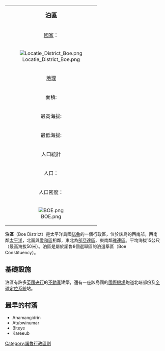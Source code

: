 {{Unreferenced|time=2019-03-02T17:45:28+00:00}}
{| class="infobox bordered" align=right cellpadding=4 cellspacing=0 width=275 style="clear:right; margin: 0 0 1em 1em; background: #f9f9f9;  font-size: 95%;"
|-
|colspan=2 align=center bgcolor="#BFDFFF"|<big>'''泊區'''</big>
|-
|[[國家|國家]]：|| -{H|諾魯=>zh-cn:瑙鲁;諾魯=>zh-hk:瑙魯;諾魯=>zh-mo:瑙魯;諾魯=>zh-sg:瑙鲁;諾魯=>zh-my:瑙鲁;}-{{flag|瑙鲁}}
|-
! colspan="3" | [[File:Locatie_District_Boe.png|center]]
|-
!colspan=2 align=center bgcolor="#BFDFFF"|[[地理|地理]]
|-
|面積:||0,66 km² 
|-
|最高海拔:||50 m
|-
|最低海拔:||0 m
|-
!colspan=2 align=center bgcolor="#BFDFFF"|人口統計
|-
|人口：||950人
|-
|人口密度：||1,439.39人
|-
! colspan="3" |[[File:BOE.png|center]]
|}

'''泊區'''（Boe District）是太平洋島國[[諾魯|諾魯]]的一個行政區，位於該島的西南部。西南鄰[[太平洋|太平洋]]，北面與[[愛和區|愛和區]]相鄰，東北為[[部亞達區|部亞達區]]、東南鄰[[雅連區|雅連區]]。平均海拔15公尺（最高海拔50米）。泊區是屬於諾魯8個選舉區的泊選舉區（Boe Constituency）。

== 基礎設施 ==
泊區有許多[[英國|英國]][[央行|央行]]的[[不動產|不動產]]建築，還有一座該島國的[[國際機場|國際機場]]跑道北端部份及[[全球定位系統|全球定位系統]]站。

== 最早的村落 ==

* Anamangidrin 
* Atubwinumar 
* Biteye 
* Kareeub 
 

{{Oceania-geo-stub}}
{{coord|0|33|S|166|55|E|type:city_region:NR|display=title}}

{{DEFAULTSORT:Yaren}}
[[Category:諾魯行政區劃|Category:諾魯行政區劃]]